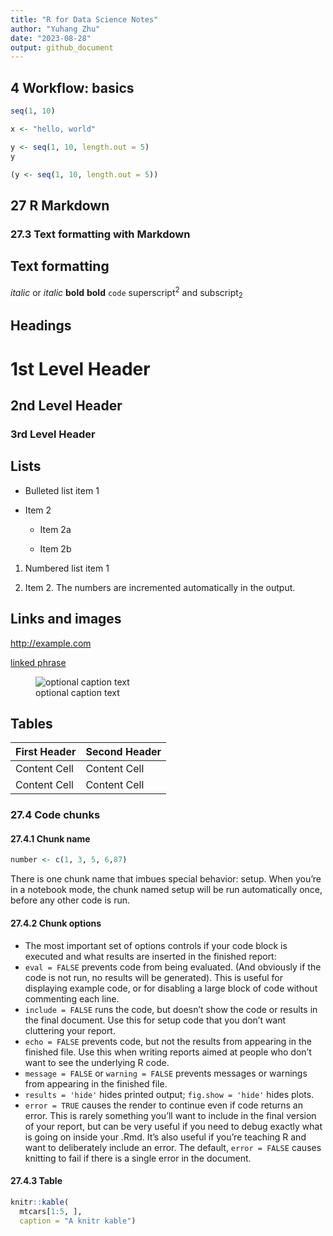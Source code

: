 ```yaml
---
title: "R for Data Science Notes"
author: "Yuhang Zhu"
date: "2023-08-28"
output: github_document
---
```


## 4 Workflow: basics
```r
seq(1, 10)

x <- "hello, world"

y <- seq(1, 10, length.out = 5)
y

(y <- seq(1, 10, length.out = 5))
```

## 27 R Markdown
### 27.3 Text formatting with Markdown
Text formatting 
------------------------------------------------------------

*italic*  or _italic_
**bold**   __bold__
`code`
superscript^2^ and subscript~2~

Headings
------------------------------------------------------------

# 1st Level Header

## 2nd Level Header

### 3rd Level Header

Lists
------------------------------------------------------------

*   Bulleted list item 1

*   Item 2

    * Item 2a

    * Item 2b

1.  Numbered list item 1

1.  Item 2. The numbers are incremented automatically in the output.

Links and images
------------------------------------------------------------

<http://example.com>

[linked phrase](http://example.com)

![optional caption text](path/to/img.png)

Tables 
------------------------------------------------------------

First Header  | Second Header
------------- | -------------
Content Cell  | Content Cell
Content Cell  | Content Cell

### 27.4 Code chunks
#### 27.4.1 Chunk name
```r
number <- c(1, 3, 5, 6,87)
```

There is one chunk name that imbues special behavior: setup. When you’re in a notebook mode, the chunk named setup will be run automatically once, before any other code is run.

#### 27.4.2 Chunk options
*   The most important set of options controls if your code block is executed and what results are inserted in the finished report:
  +   `eval = FALSE` prevents code from being evaluated. (And obviously if the code is not run, no results will be generated). This is useful for displaying example code, or for disabling a large block of code without commenting each line.
  +   `include = FALSE` runs the code, but doesn’t show the code or results in the final document. Use this for setup code that you don’t want cluttering your report.
  +   `echo = FALSE` prevents code, but not the results from appearing in the finished file. Use this when writing reports aimed at people who don’t want to see the underlying R code.
  +   `message = FALSE` or `warning = FALSE` prevents messages or warnings from appearing in the finished file.
  +   `results = 'hide'` hides printed output; `fig.show = 'hide'` hides plots.
  +   `error = TRUE` causes the render to continue even if code returns an error. This is rarely something you’ll want to include in the final version of your report, but can be very useful if you need to debug exactly what is going on inside your .Rmd. It’s also useful if you’re teaching R and want to deliberately include an error. The default, `error = FALSE` causes knitting to fail if there is a single error in the document.

#### 27.4.3 Table

```r
knitr::kable(
  mtcars[1:5, ], 
  caption = "A knitr kable")
```